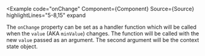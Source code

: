 
<Example
  code="onChange"
  Component={Component}
  Source={Source}
  highlightLines="5-8,15"
  expand
>
  The `onChange` property can be set as a handler function which will be
  called when the `value` (AKA `minValue`) changes.  The function will be
  called with the new `value` passed as an argument.  The second argument
  will be the context state object.
</Example>
